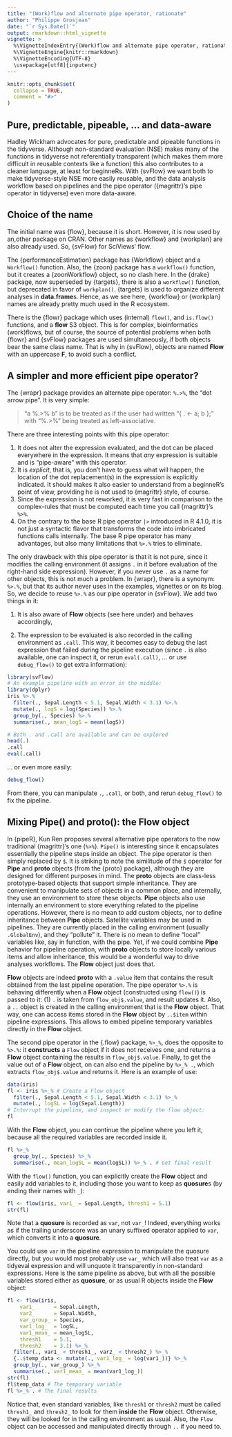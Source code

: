 ```yaml
---
title: "(Work)flow and alternate pipe operator, rationate"
author: "Philippe Grosjean"
date: "`r Sys.Date()`"
output: rmarkdown::html_vignette
vignette: >
  %\VignetteIndexEntry{(Work)flow and alternate pipe operator, rationate}
  %\VignetteEngine{knitr::rmarkdown}
  %\VignetteEncoding{UTF-8}
  \usepackage[utf8]{inputenc}
---
```


```r
knitr::opts_chunk$set(
  collapse = TRUE,
  comment = "#>"
)
```

## Pure, predictable, pipeable, ... and data-aware

Hadley Wickham advocates for pure, predictable and pipeable functions in the tidyverse. Although non-standard evaluation (NSE) makes many of the functions in tidyverse not referentially transparent (which makes them more difficult in reusable contexts like a function) this also contributes to a cleaner language, at least for beginneRs. With {svFlow} we want both to make tidyverse-style NSE more easily reusable, and the data analysis workflow based on pipelines and the pipe operator ({magrittr}'s pipe operator in tidyverse) even more data-aware.

## Choice of the name

The initial name was {flow}, because it is short. However, it is now used by an,other package on CRAN. Other names as {workflow} and {workplan} are also already used. So, {svFlow} for SciViews' flow.

The {performanceEstimation} package has {Workflow} object and a `Workflow()` function. Also, the {zoon} package has a `workflow()` function, but it creates a {zoonWorkflow} object, so no clash here. In the {drake} package, now superseded by {targets}, there is also a `workflow()` function, but deprecated in favor of `workplan()`. {targets} is used to organize different analyses in **data.frame**s. Hence, as we see here, {workflow} or {workplan} names are already pretty much used in the R ecosystem.

There is the {flowr} package which uses (internal) `flow()`, and `is.flow()` functions, and a **flow** S3 object. This is for complex, bioinformatics (work)flows, but of course, the source of potential problems when both {flowr} and {svFlow} packages are used simultaneously, if both objects bear the same class name. That is why in {svFlow}, objects are named **Flow** with an uppercase **F**, to avoid such a conflict.

## A simpler and more efficient pipe operator?

The {wrapr} package provides an alternate pipe operator: `%.>%`, the "dot arrow pipe". It is very simple:

> "a %.\>% b" is to be treated as if the user had written "{ . \<- a; b };" with "%.\>%" being treated as left-associative.

There are three interesting points with this pipe operator:

1.  It does not alter the expression evaluated, and the dot can be placed everywhere in the expression. It means that *any* expression is suitable and is "pipe-aware" with this operator.
2.  It is *explicit*, that is, you don't have to guess what will happen, the location of the dot replacement(s) in the expression is explicitly indicated. It should makes it also easier to understand from a beginneR's point of view, providing he is not used to {magrittr} style, of course.
3.  Since the expression is not reworked, it is very fast in comparison to the complex-rules that must be computed each time you call {magrittr}'s `%>%`.
4.  On the contrary to the base R pipe operator `|>` introduced in R 4.1.0, it is not just a syntactic flavor that transforms the code into imbricated functions calls internally. The base R pipe operator has many advantages, but also many limitations that `%>.%` tries to eliminate.

The only drawback with this pipe operator is that it is not pure, since it modifies the calling environment (it assigns `.` in it before evaluation of the right-hand side expression). However, if you never use `.` as a name for other objects, this is not much a problem. In {wrapr}, there is a synonym: `%>.%`, but that its author never uses in the examples, vignettes or on its blog. So, we decide to reuse `%>.%` as our pipe operator in {svFlow}. We add two things in it:

1.  It is also aware of **Flow** objects (see here under) and behaves accordingly,

2.  The expression to be evaluated is also recorded in the calling environment as `.call`. This way, it becomes easy to debug the last expression that failed during the pipeline execution (since `.` is also available, one can inspect it, or rerun `eval(.call)`, ... or use `debug_flow()` to get extra information):

```r
library(svFlow)
# An example pipeline with an error in the middle:
library(dplyr)
iris %>.%
  filter(., Sepal.Length < 5.1, Sepal.Width < 3.1) %>.%
  mutate(., logS = log(Species)) %>.%
  group_by(., Species) %>.%
  summarise(., mean_logS = mean(logS))
```

```r
# Both . and .call are available and can be explored
head(.)
.call
eval(.call)
```

... or even more easily:

```r
debug_flow()
```

From there, you can manipulate `.`, `.call`, or both, and rerun `debug_flow()` to fix the pipeline.

## Mixing Pipe() and proto(): the Flow object

In {pipeR}, Kun Ren proposes several alternative pipe operators to the now traditional {magrittr}'s one (`%>%`). `Pipe()` is interesting since it encapsulates essentially the pipeline steps inside an object. The pipe operator is then simply replaced by `$`. It is striking to note the similitude of the `$` operator for **Pipe** and **proto** objects (from the {proto} package), although they are designed for different purposes in mind. The **proto** objects are class-less prototype-based objects that support simple inheritance. They are convenient to manipulate sets of objects in a common place, and internally, they use an environment to store these objects. **Pipe** objects also use internally an environment to store everything related to the pipeline operations. However, there is no mean to add custom objects, nor to define inheritance between **Pipe** objects. Satellite variables may be used in pipelines. They are currently placed in the calling environment (usually `.GlobalEnv`), and they "pollute" it. There is no mean to define "local" variables like, say in function, with the pipe. Yet, if we could combine **Pipe** behavior for pipeline operation, with **proto** objects to store locally various items and allow inheritance, this would be a wonderful way to drive analyses workflows. The **Flow** object just does that.

**Flow** objects are indeed **proto** with a `.value` item that contains the result obtained from the last pipeline operation. The pipe operator `%>.%` is behaving differently when a **Flow** object (constructed using `flow()`) is passed to it: (1) `.` is taken from `flow_obj$.value`, and result updates it. Also, a `..` object is created in the calling environment that is the **Flow** object. That way, one can access items stored in the **Flow** object by `..$item` within pipeline expressions. This allows to embed pipeline temporary variables directly in the **Flow** object.

The second pipe operator in the {.flow} package, `%>_%`, does the opposite to `%>.%`: it **constructs** a `Flow` object if it does not receives one, and returns a **Flow** object containing the results in `flow_obj$.value`. Finally, to get the value out of a **Flow** object, on can also end the pipeline by `%>_% .`, which extracts `flow_obj$.value` and returns it. Here is an example of use:

```r
data(iris)
fl <- iris %>_% # Create a Flow object
  filter(., Sepal.Length < 5.1, Sepal.Width < 3.1) %>_%
  mutate(., logSL = log(Sepal.Length))
# Interrupt the pipeline, and inspect or modify the flow object:
fl
```

With the **Flow** object, you can continue the pipeline where you left it, because all the required variables are recorded inside it.

```r
fl %>_%
  group_by(., Species) %>_%
  summarise(., mean_logSL = mean(logSL)) %>_% . # Get final result
```

With the `flow()` function, you can explicitly create the **Flow** object and easily add variables to it, including those you want to keep as **quosure**s (by ending their names with `_`):

```r
fl <- flow(iris, var1_ = Sepal.Length, thresh1 = 5.1)
str(fl)
```

Note that a **quosure** is recorded as `var`, not `var_`! Indeed, everything works as if the trailing underscore was an unary suffixed operator applied to `var`, which converts it into a **quosure**.

You could use `var` in the pipeline expression to manipulate the quosure directly, but you would most probably use `var_` which will also treat `var` as a tidyeval expression and will unquote it transparently in non-standard expressions. Here is the same pipeline as above, but with all the possible variables stored either as **quosure**, or as usual R objects inside the **Flow** object:

```r
fl <- flow(iris,
    var1_      = Sepal.Length,
    var2_      = Sepal.Width,
    var_group_ = Species,
    var1_log_  = logSL,
    var1_mean_ = mean_logSL,
    thresh1    = 5.1,
    thresh2    = 3.1) %>_%
  filter(., var1_ < thresh1_, var2_ < thresh2_) %>_%
  {..$temp_data <- mutate(., var1_log_ = log(var1_))} %>_%
  group_by(., var_group_) %>_%
  summarise(., var1_mean_ = mean(var1_log_))
str(fl)
fl$temp_data # The temporary variable
fl %>_% . # The final results
```

Notice that, even standard variables, like `thresh1` or `thresh2` must be called `thresh1_` and `thresh2_` to look for them **inside** the **Flow** object. Otherwise, they will be looked for in the calling environment as usual. Also, the `Flow` object can be accessed and manipulated directly through `..` if you need to.
